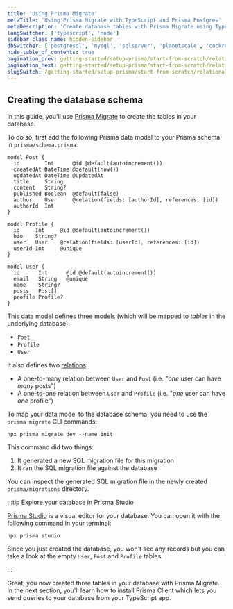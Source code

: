 ```yaml
---
title: 'Using Prisma Migrate'
metaTitle: 'Using Prisma Migrate with TypeScript and Prisma Postgres'
metaDescription: 'Create database tables with Prisma Migrate using TypeScript and Prisma Postgres'
langSwitcher: ['typescript', 'node']
sidebar_class_name: hidden-sidebar
dbSwitcher: ['postgresql', 'mysql', 'sqlserver', 'planetscale', 'cockroachdb', 'prismaPostgres']
hide_table_of_contents: true
pagination_prev: getting-started/setup-prisma/start-from-scratch/relational-databases/connect-your-database-typescript-prismaPostgres
pagination_next: getting-started/setup-prisma/start-from-scratch/relational-databases/install-prisma-client-typescript-prismaPostgres
slugSwitch: /getting-started/setup-prisma/start-from-scratch/relational-databases/using-prisma-migrate-
---
```

 
## Creating the database schema

In this guide, you'll use [Prisma Migrate](/orm/prisma-migrate) to create the tables in your database. 

To do so, first add the following Prisma data model to your Prisma schema in `prisma/schema.prisma`:

```prisma file=prisma/schema.prisma copy
model Post {
  id        Int      @id @default(autoincrement())
  createdAt DateTime @default(now())
  updatedAt DateTime @updatedAt
  title     String
  content   String?
  published Boolean  @default(false)
  author    User     @relation(fields: [authorId], references: [id])
  authorId  Int
}

model Profile {
  id     Int     @id @default(autoincrement())
  bio    String?
  user   User    @relation(fields: [userId], references: [id])
  userId Int     @unique
}

model User {
  id      Int      @id @default(autoincrement())
  email   String   @unique
  name    String?
  posts   Post[]
  profile Profile?
}
```

This data model defines three [models](/orm/prisma-schema/data-model/models) (which will be mapped to _tables_ in the underlying database):
- `Post`
- `Profile`
- `User`

It also defines two [relations](/orm/prisma-schema/data-model/relations):
- A one-to-many relation between `User` and `Post` (i.e. "_one_ user can have _many_ posts")
- A one-to-one relation between `User` and `Profile` (i.e. "_one_ user can have _one_ profile")

To map your data model to the database schema, you need to use the `prisma migrate` CLI commands:

```terminal
npx prisma migrate dev --name init
```

This command did two things:

1. It generated a new SQL migration file for this migration
1. It ran the SQL migration file against the database

You can inspect the generated SQL migration file in the newly created `prisma/migrations` directory.

:::tip Explore your database in Prisma Studio

[Prisma Studio](/orm/tools/prisma-studio) is a visual editor for your database. You can open it with the following command in your terminal:

```
npx prisma studio
```

Since you just created the database, you won't see any records but you can take a look at the empty `User`, `Post` and `Profile` tables.

:::

Great, you now created three tables in your database with Prisma Migrate. In the next section, you'll learn how to install Prisma Client which lets you send queries to your database from your TypeScript app.
